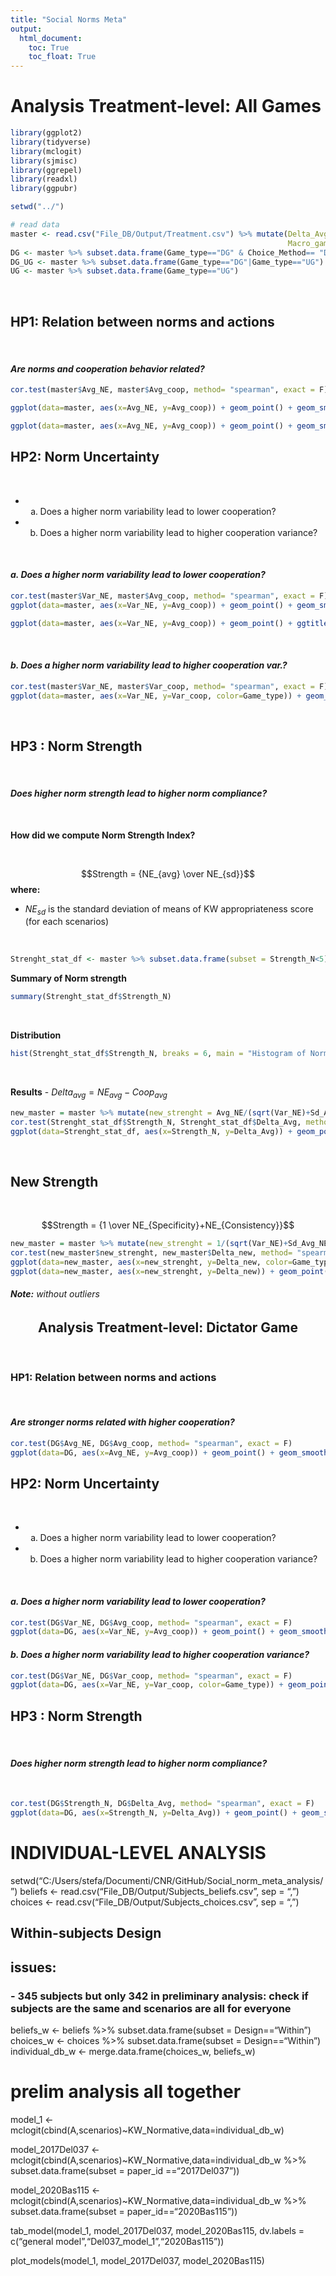```yaml
---
title: "Social Norms Meta"
output: 
  html_document:
    toc: True
    toc_float: True
---
```


# Analysis Treatment-level: All Games

```r

library(ggplot2)
library(tidyverse)
library(mclogit)
library(sjmisc)
library(ggrepel)
library(readxl)
library(ggpubr)

setwd("../")

# read data 
master <- read.csv("File_DB/Output/Treatment.csv") %>% mutate(Delta_Avg = Avg_NE - Avg_coop,
                                                              Macro_game_type = ifelse(Game_type %in% c("DG","Donation Game"), "DG and Donation Game", Game_type))
DG <- master %>% subset.data.frame(Game_type=="DG" & Choice_Method== "Direct")
DG_UG <- master %>% subset.data.frame(Game_type=="DG"|Game_type=="UG")
UG <- master %>% subset.data.frame(Game_type=="UG")

```

<br>

## HP1: Relation between norms and actions

<br>

<h4><i>Are norms and cooperation behavior related?</i></h4>

```r

cor.test(master$Avg_NE, master$Avg_coop, method= "spearman", exact = F)

ggplot(data=master, aes(x=Avg_NE, y=Avg_coop)) + geom_point() + geom_smooth(method = "lm") + ggtitle("H1 : Correlation Between Average Cooperation and Norm (NE)") + stat_cor(method = "spearman")

ggplot(data=master, aes(x=Avg_NE, y=Avg_coop)) + geom_point() + geom_smooth(method = "lm") + ggtitle("H1 : Correlation Between Average Cooperation and Norm (NE)") + facet_wrap(~Macro_game_type, ncol=3) + stat_cor(method = "spearman")

```

## HP2: Norm Uncertainty

<br>

- a. Does a higher norm variability lead to lower cooperation?
- b. Does a higher norm variability lead to higher cooperation variance?

<br>

<h4><i>a. Does a higher norm variability lead to lower cooperation?</i></h4>

```r

cor.test(master$Var_NE, master$Avg_coop, method= "spearman", exact = F)
ggplot(data=master, aes(x=Var_NE, y=Avg_coop)) + geom_point() + geom_smooth() + ggtitle("H2a : Correlation Between Average Cooperation and Norm Variance (NE)")

ggplot(data=master, aes(x=Var_NE, y=Avg_coop)) + geom_point() + ggtitle("H2a : Correlation Between Average Cooperation and Norm Variance (NE)") + facet_wrap(~Game_type, ncol=3)

```

<br>

<h4><i>b. Does a higher norm variability lead to higher cooperation var.?</i></h4>

```r

cor.test(master$Var_NE, master$Var_coop, method= "spearman", exact = F)
ggplot(data=master, aes(x=Var_NE, y=Var_coop, color=Game_type)) + geom_point() + geom_smooth() + ggtitle("H2b : Correlation Between Variance Cooperation and Norm (NE)")

```

<br>

## HP3 : Norm Strength

<br>

<h4><i>Does higher norm strength lead to higher norm compliance?</i></h4>

<br>

<b>How did we compute Norm Strength Index?</b>

<br>

$$Strength = {NE_{avg} \over NE_{sd}}$$
<b>where:</b>

- $NE_{sd}$ is the standard deviation of means of KW appropriateness score (for each scenarios)

<br>

```r
Strenght_stat_df <- master %>% subset.data.frame(subset = Strength_N<5)
```

<b>Summary of Norm strength</b>

```r
summary(Strenght_stat_df$Strength_N)
```

<br>

<b>Distribution</b>

```r
hist(Strenght_stat_df$Strength_N, breaks = 6, main = "Histogram of Norm Strength", xlab = "Strength Norm", border = "#edf6f9", col = "#001d3d")
```

<br>

<b>Results</b>
- $Delta_{avg} = NE_{avg} - Coop_{avg}$

```r
new_master = master %>% mutate(new_strenght = Avg_NE/(sqrt(Var_NE)+Sd_Avg_NE)) %>% subset
cor.test(Strenght_stat_df$Strength_N, Strenght_stat_df$Delta_Avg, method= "spearman", exact = F)
ggplot(data=Strenght_stat_df, aes(x=Strength_N, y=Delta_Avg)) + geom_point() + geom_smooth(method = "lm")# + geom_text(aes(label=PaperID))

```

<br>

## New Strength

<br>

$$Strength = {1 \over NE_{Specificity}+NE_{Consistency}}$$
```r
new_master = master %>% mutate(new_strenght = 1/(sqrt(Var_NE)+Sd_Avg_NE)) %>% mutate(Delta_new = (Avg_NE-Avg_coop)/Avg_NE)
cor.test(new_master$new_strenght, new_master$Delta_new, method= "spearman", exact = F)
ggplot(data=new_master, aes(x=new_strenght, y=Delta_new, color=Game_type)) + geom_point() + geom_smooth(method = "lm")+ facet_wrap(~Game_type, ncol=3)# + geom_text(aes(label=PaperID))
ggplot(data=new_master, aes(x=new_strenght, y=Delta_new)) + geom_point() + geom_smooth(method = "lm")

```
<h6><b>Note:</b> without outliers</h6>

<center><h2>Analysis Treatment-level: Dictator Game</center></h2>

<br>

<h3>HP1: Relation between norms and actions</h3>

<br>

<h4><i>Are stronger norms related with higher cooperation?</i></h4>

```r
cor.test(DG$Avg_NE, DG$Avg_coop, method= "spearman", exact = F)
ggplot(data=DG, aes(x=Avg_NE, y=Avg_coop)) + geom_point() + geom_smooth(method = "lm") + ggtitle("H1 : Correlation Between Average Cooperation and Norm (NE)\nDG Only")
```

## HP2: Norm Uncertainty

<br>

- a. Does a higher norm variability lead to lower cooperation?
- b. Does a higher norm variability lead to higher cooperation variance?

<br>

<h4><i>a. Does a higher norm variability lead to lower cooperation?</i></h4>
```r
cor.test(DG$Var_NE, DG$Avg_coop, method= "spearman", exact = F)
ggplot(data=DG, aes(x=Var_NE, y=Avg_coop)) + geom_point() + geom_smooth() + ggtitle("H2a : Correlation Between Average Cooperation and Norm Variance (NE)\nDG Only")
```

<h4><i>b. Does a higher norm variability lead to higher cooperation variance?</i></h4>
```r
cor.test(DG$Var_NE, DG$Var_coop, method= "spearman", exact = F)
ggplot(data=DG, aes(x=Var_NE, y=Var_coop, color=Game_type)) + geom_point() + geom_smooth() + ggtitle("H2b : Correlation Between Variance Cooperation and Norm (NE)\nDG Only")
```

## HP3 : Norm Strength

<br>

<h4><i>Does higher norm strength lead to higher norm compliance?</i></h4>

<br>

```r

cor.test(DG$Strength_N, DG$Delta_Avg, method= "spearman", exact = F)
ggplot(data=DG, aes(x=Strength_N, y=Delta_Avg)) + geom_point() + geom_smooth(method = "lm")
```

# INDIVIDUAL-LEVEL ANALYSIS
setwd("C:/Users/stefa/Documenti/CNR/GitHub/Social_norm_meta_analysis/")
beliefs <- read.csv("File_DB/Output/Subjects_beliefs.csv", sep = ",")
choices <- read.csv("File_DB/Output/Subjects_choices.csv", sep = ",")


## Within-subjects Design

## issues: 
### - 345 subjects but only 342 in preliminary analysis: check if subjects are the same and scenarios are all for everyone

beliefs_w <- beliefs %>% subset.data.frame(subset = Design=="Within")
choices_w <- choices %>% subset.data.frame(subset = Design=="Within")
individual_db_w <- merge.data.frame(choices_w, beliefs_w)

# prelim analysis all together
model_1 <- mclogit(cbind(A,scenarios)~KW_Normative,data=individual_db_w)

model_2017Del037 <- mclogit(cbind(A,scenarios)~KW_Normative,data=individual_db_w %>% 
                            subset.data.frame(subset = paper_id =="2017Del037"))

model_2020Bas115 <- mclogit(cbind(A,scenarios)~KW_Normative,data=individual_db_w %>% 
                              subset.data.frame(subset = paper_id=="2020Bas115"))

tab_model(model_1, model_2017Del037, 
          model_2020Bas115, 
          dv.labels = c("general model","Del037_model_1","2020Bas115"))

plot_models(model_1, model_2017Del037, 
          model_2020Bas115)
